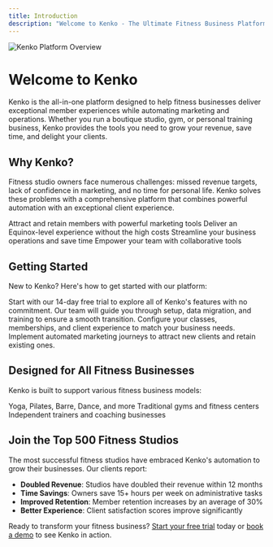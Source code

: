 ```yaml
---
title: Introduction
description: "Welcome to Kenko - The Ultimate Fitness Business Platform"
---
```


<div style={{ width: "800px", height: "auto", overflow: "hidden", margin: "0 auto", borderRadius: "12px" }}>
  <img
    src="/images/banner.jpg"
    alt="Kenko Platform Overview"
    style={{ objectFit: "cover", objectPosition: "center", width: "100%", borderRadius: "12px" }}
  />
</div>

# Welcome to Kenko

Kenko is the all-in-one platform designed to help fitness businesses deliver exceptional member experiences while automating marketing and operations. Whether you run a boutique studio, gym, or personal training business, Kenko provides the tools you need to grow your revenue, save time, and delight your clients.

## Why Kenko?

Fitness studio owners face numerous challenges: missed revenue targets, lack of confidence in marketing, and no time for personal life. Kenko solves these problems with a comprehensive platform that combines powerful automation with an exceptional client experience.

<CardGroup cols={2}>
  <Card
    title="Marketing Automation"
    icon="bullhorn"
    href="/features/marketing"
  >
    Attract and retain members with powerful marketing tools
  </Card>
  <Card
    title="Client Experience"
    icon="users"
    href="/features/client-experience"
  >
    Deliver an Equinox-level experience without the high costs
  </Card>
  <Card
    title="Operations"
    icon="cogs"
    href="/features/operations"
  >
    Streamline your business operations and save time
  </Card>
  <Card
    title="Team Management"
    icon="user-friends"
    href="/features/team-management"
  >
    Empower your team with collaborative tools
  </Card>
</CardGroup>

## Getting Started

New to Kenko? Here's how to get started with our platform:

<Steps>
  <Step title="Sign Up for a Free Trial">
    Start with our 14-day free trial to explore all of Kenko's features with no commitment.
  </Step>
  <Step title="White Glove Onboarding">
    Our team will guide you through setup, data migration, and training to ensure a smooth transition.
  </Step>
  <Step title="Set Up Your Studio">
    Configure your classes, memberships, and client experience to match your business needs.
  </Step>
  <Step title="Launch Your Marketing">
    Implement automated marketing journeys to attract new clients and retain existing ones.
  </Step>
</Steps>

## Designed for All Fitness Businesses

Kenko is built to support various fitness business models:

<CardGroup cols={3}>
  <Card
    title="Boutique Studios"
    icon="dumbbell"
  >
    Yoga, Pilates, Barre, Dance, and more
  </Card>
  <Card
    title="Gyms"
    icon="warehouse"
  >
    Traditional gyms and fitness centers
  </Card>
  <Card
    title="Personal Training"
    icon="user-shield"
  >
    Independent trainers and coaching businesses
  </Card>
</CardGroup>

## Join the Top 500 Fitness Studios

The most successful fitness studios have embraced Kenko's automation to grow their businesses. Our clients report:

- **Doubled Revenue**: Studios have doubled their revenue within 12 months
- **Time Savings**: Owners save 15+ hours per week on administrative tasks
- **Improved Retention**: Member retention increases by an average of 30%
- **Better Experience**: Client satisfaction scores improve significantly

Ready to transform your fitness business? [Start your free trial](https://app.gokenko.com/signup) today or [book a demo](https://gokenko.com/demo) to see Kenko in action.
